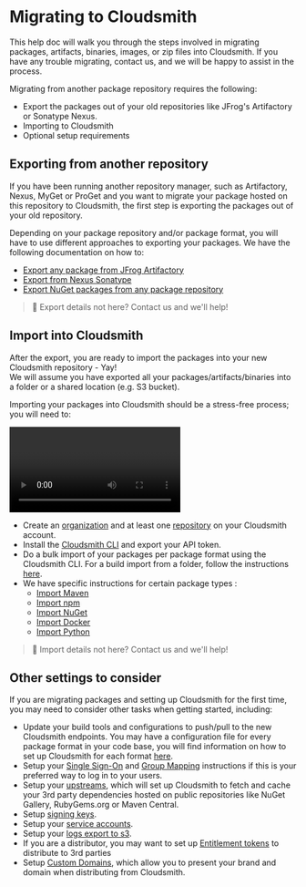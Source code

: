
# Migrating to Cloudsmith

This help doc will walk you through the steps involved in migrating packages, artifacts, binaries, images, or zip files into Cloudsmith. If you have any trouble migrating, contact us, and we will be happy to assist in the process. 

Migrating from another package repository requires the following: 

- Export the packages out of your old repositories like JFrog's Artifactory or Sonatype Nexus.
- Importing to Cloudsmith
- Optional setup requirements

## Exporting from another repository

If you have been running another repository manager, such as Artifactory, Nexus, MyGet or ProGet and you want to migrate your package hosted on this repository to Cloudsmith, the first step is exporting the packages out of your old repository.

Depending on your package repository and/or package format, you will have to use different approaches to exporting your packages. We have the following documentation on how to: 

- [Export any package from JFrog Artifactory](/migrating-to-cloudsmith/export-from-jfrog-artifactory)
- [Export from Nexus Sonatype](/migrating-to-cloudsmith/export-from-nexus-sonatype)  
- [Export NuGet packages from any package repository](doc:exporting-nuget)

> 📘 Export details not here? Contact us and we'll help!

## Import into Cloudsmith

After the export, you are ready to import the packages into your new Cloudsmith repository - Yay!  
We will assume you have exported all your packages/artifacts/binaries into a folder or a shared location (e.g. S3 bucket).

Importing your packages into Cloudsmith should be a stress-free process; you will need to:

<Video wistiaId="kgpk8pk1h6"></Video>

- Create an [organization](doc:organisations) and at least one [repository](doc:manage-a-repository) on your Cloudsmith account.
- Install the [Cloudsmith CLI](/getting-started/cli) and export your API token.
- Do a bulk import of your packages per package format using the Cloudsmith CLI. For a build import from a folder, follow the instructions [here](doc:import-files-from-a-folder). 
- We have specific instructions for certain package types :
  - [Import Maven](doc:import-maven) 
  - [Import npm](doc:import-npm) 
  - [Import NuGet](doc:import-nuget) 
  - [Import Docker](doc:import-docker) 
  - [Import Python](doc:import-python)

> 📘 Import details not here? Contact us and we'll help!

## Other settings to consider

If you are migrating packages and setting up Cloudsmith for the first time, you may need to consider other tasks when getting started, including:

- Update your build tools and configurations to push/pull to the new Cloudsmith endpoints. You may have a configuration file for every package format in your code base, you will find information on how to set up Cloudsmith for each format [here](/package-formats).
- Setup your [Single Sign-On](doc:single-sign-on) and [Group Mapping](doc:single-sign-on#saml-group-sync) instructions if this is your preferred way to log in to your users. 
- Setup your [upstreams](doc:upstream-proxying-caching), which will set up Cloudsmith to fetch and cache your 3rd party dependencies hosted on public repositories like NuGet Gallery, RubyGems.org or Maven Central.
- Setup [signing keys](doc:signing-keys).
- Setup your [service accounts](doc:service-accounts).
- Setup your [logs export to s3](/observability-and-logging/access-log-exports-to-s3).
- If you are a distributor, you may want to set up [Entitlement tokens](doc:entitlements) to distribute to 3rd parties
- Setup [Custom Domains](/getting-started/custom-domains), which allow you to present your brand and domain when distributing from Cloudsmith.
